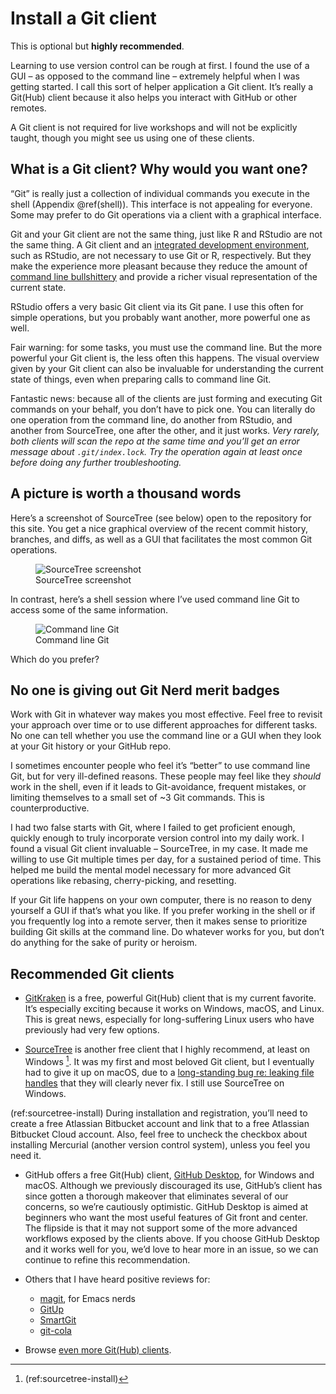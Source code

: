 # Install a Git client {#git-client}

This is optional but **highly recommended**.

Learning to use version control can be rough at first. I found the use of a GUI – as opposed to the command line – extremely helpful when I was getting started. I call this sort of helper application a Git client. It's really a Git(Hub) client because it also helps you interact with GitHub or other remotes.

A Git client is not required for live workshops and will not be explicitly taught, though you might see us using one of these clients.

## What is a Git client? Why would you want one?

"Git" is really just a collection of individual commands you execute in the shell (Appendix \@ref(shell)). This interface is not appealing for everyone. Some may prefer to do Git operations via a client with a graphical interface.

Git and your Git client are not the same thing, just like R and RStudio are not the same thing. A Git client and an [integrated development environment](https://en.wikipedia.org/wiki/Integrated_development_environment), such as RStudio, are not necessary to use Git or R, respectively. But they make the experience more pleasant because they reduce the amount of [command line bullshittery](https://web.archive.org/web/20201219080456/https://pg.ucsd.edu/command-line-bullshittery.htm) and provide a richer visual representation of the current state.

RStudio offers a very basic Git client via its Git pane. I use this often for simple operations, but you probably want another, more powerful one as well.

Fair warning: for some tasks, you must use the command line. But the more powerful your Git client is, the less often this happens. The visual overview given by your Git client can also be invaluable for understanding the current state of things, even when preparing calls to command line Git. 

Fantastic news: because all of the clients are just forming and executing Git commands on your behalf, you don't have to pick one. You can literally do one operation from the command line, do another from RStudio, and another from SourceTree, one after the other, and it just works. *Very rarely, both clients will scan the repo at the same time and you'll get an error message about `.git/index.lock`. Try the operation again at least once before doing any further troubleshooting.*

## A picture is worth a thousand words

Here's a screenshot of SourceTree (see below) open to the repository for this site. You get a nice graphical overview of the recent commit history, branches, and diffs, as well as a GUI that facilitates the most common Git operations.

![SourceTree screenshot](img/sourcetree-screenshot.png)

In contrast, here's a shell session where I've used command line Git to access some of the same information.

![Command line Git](img/command-line-git-screenshot.png)

Which do you prefer?

## No one is giving out Git Nerd merit badges

Work with Git in whatever way makes you most effective. Feel free to revisit your approach over time or to use different approaches for different tasks. No one can tell whether you use the command line or a GUI when they look at your Git history or your GitHub repo.

I sometimes encounter people who feel it's "better" to use command line Git, but for very ill-defined reasons. These people may feel like they *should* work in the shell, even if it leads to Git-avoidance, frequent mistakes, or limiting themselves to a small set of ~3 Git commands. This is counterproductive.

I had two false starts with Git, where I failed to get proficient enough, quickly enough to truly incorporate version control into my daily work. I found a visual Git client invaluable -- SourceTree, in my case. It made me willing to use Git multiple times per day, for a sustained period of time. This helped me build the mental model necessary for more advanced Git operations like rebasing, cherry-picking, and resetting.

If your Git life happens on your own computer, there is no reason to deny yourself a GUI if that's what you like. If you prefer working in the shell or if you frequently log into a remote server, then it makes sense to prioritize building Git skills at the command line. Do whatever works for you, but don't do anything for the sake of purity or heroism.  

## Recommended Git clients

  * [GitKraken](https://www.gitkraken.com) is a free, powerful Git(Hub) client that is my current favorite. It's especially exciting because it works on Windows, macOS, and Linux. This is great news, especially for long-suffering Linux users who have previously had very few options.

  * [SourceTree](https://www.sourcetreeapp.com) is another free client that I highly recommend, at least on Windows ^[(ref:sourcetree-install)]. It was my first and most beloved Git client, but I eventually had to give it up on macOS, due to a [long-standing bug re: leaking file handles](http://openradar.appspot.com/radar?id=1387401) that they will clearly never fix. I still use SourceTree on Windows.
  
(ref:sourcetree-install) During installation and registration, you'll need to create a free Atlassian Bitbucket account and link that to a free Atlassian Bitbucket Cloud account. Also, feel free to uncheck the checkbox about installing Mercurial (another version control system), unless you feel you need it.

  * GitHub offers a free Git(Hub) client, [GitHub Desktop](https://desktop.github.com/), for Windows and macOS. Although we previously discouraged its use, GitHub's client has since gotten a thorough makeover that eliminates several of our concerns, so we're cautiously optimistic. GitHub Desktop is aimed at beginners who want the most useful features of Git front and center. The flipside is that it may not support some of the more advanced workflows exposed by the clients above. If you choose GitHub Desktop and it works well for you, we'd love to hear more in an issue, so we can continue to refine this recommendation.

  * Others that I have heard positive reviews for:

    - [magit](https://magit.vc), for Emacs nerds  
    - [GitUp](https://gitup.co)
    - [SmartGit](http://www.syntevo.com/smartgit/)
    - [git-cola](https://git-cola.github.io)

  * Browse [even more Git(Hub) clients](http://git-scm.com/downloads/guis).
